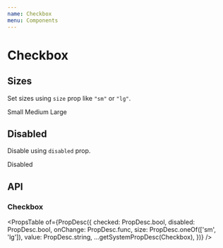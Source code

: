```yaml
---
name: Checkbox
menu: Components
---
```



# Checkbox

## Sizes

Set sizes using `size` prop like `"sm"` or `"lg"`.

<Playground>
  <FormCheck>
    <Checkbox
      size="sm"
      id="sizeCheckbox1"
      name="sizeCheckboxs"
      value="option1"
    />
    <FormCheckLabel htmlFor="sizeCheckbox1">Small</FormCheckLabel>
  </FormCheck>
  <FormCheck>
    <Checkbox id="sizeCheckbox2" name="sizeCheckboxs" value="option2" />
    <FormCheckLabel htmlFor="sizeCheckbox2">Medium</FormCheckLabel>
  </FormCheck>
  <FormCheck>
    <Checkbox
      size="lg"
      id="sizeCheckbox3"
      name="sizeCheckboxs"
      value="option3"
    />
    <FormCheckLabel htmlFor="sizeCheckbox3">Large</FormCheckLabel>
  </FormCheck>
</Playground>

## Disabled

Disable using `disabled` prop.

<Playground>
  <FormCheck>
    <Checkbox
      disabled
      id="disabledCheckbox1"
      name="disabledCheckboxs"
      value="option1"
    />
    <FormCheckLabel htmlFor="disabledCheckbox1">Disabled</FormCheckLabel>
  </FormCheck>
</Playground>

## API

### Checkbox

<PropsTable
  of={PropDesc({
    checked: PropDesc.bool,
    disabled: PropDesc.bool,
    onChange: PropDesc.func,
    size: PropDesc.oneOf(['sm', 'lg']),
    value: PropDesc.string,
    ...getSystemPropDesc(Checkbox),
  })}
/>